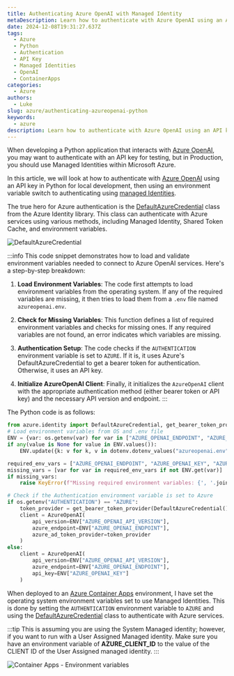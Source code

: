 ```yaml
---
title: Authenticating Azure OpenAI with Managed Identity
metaDescription: Learn how to authenticate with Azure OpenAI using an API key for local development and Managed Identities for production in Python.
date: 2024-12-08T19:31:27.637Z
tags:
  - Azure
  - Python
  - Authentication
  - API Key
  - Managed Identities
  - OpenAI
  - ContainerApps
categories:
  - Azure
authors:
  - Luke
slug: azure/authenticating-azureopenai-python
keywords:
  - azure
description: Learn how to authenticate with Azure OpenAI using an API key for local development and Managed Identities for production in Python.
---
```


When developing a Python application that interacts with [Azure OpenAI](https://learn.microsoft.com/azure/ai-services/openai/overview?WT.mc_id=AZ-MVP-5004796), you may want to authenticate with an API key for testing, but in Production, you should use Managed Identities within Microsoft Azure.

In this article, we will look at how to authenticate with [Azure OpenAI](https://learn.microsoft.com/azure/ai-services/openai/overview?WT.mc_id=AZ-MVP-5004796) using an API key in Python for local development, then using an environment variable switch to authenticating using [managed Identities](https://learn.microsoft.com/entra/identity/managed-identities-azure-resources/overview?WT.mc_id=AZ-MVP-5004796).

<!--truncate-->

The true hero for Azure authentication is the [DefaultAzureCredential](https://learn.microsoft.com/python/api/azure-identity/azure.identity.defaultazurecredential?view=azure-python&WT.mc_id=AZ-MVP-5004796) class from the Azure Identity library. This class can authenticate with Azure services using various methods, including Managed Identity, Shared Token Cache, and environment variables.

![DefaultAzureCredential](images/DefaultAzureCredential.png)

:::info
This code snippet demonstrates how to load and validate environment variables needed to connect to Azure OpenAI services. Here's a step-by-step breakdown:

1. **Load Environment Variables**: The code first attempts to load environment variables from the operating system. If any of the required variables are missing, it then tries to load them from a `.env` file named `azureopenai.env`.

2. **Check for Missing Variables**: This function defines a list of required environment variables and checks for missing ones. If any required variables are not found, an error indicates which variables are missing.

3. **Authentication Setup**: The code checks if the `AUTHENTICATION` environment variable is set to `AZURE`. If it is, it uses Azure's DefaultAzureCredential to get a bearer token for authentication. Otherwise, it uses an API key.

4. **Initialize AzureOpenAI Client**: Finally, it initializes the `AzureOpenAI` client with the appropriate authentication method (either bearer token or API key) and the necessary API version and endpoint.
:::


The Python code is as follows:

```python
from azure.identity import DefaultAzureCredential, get_bearer_token_provider
# Load environment variables from OS and .env file
ENV = {var: os.getenv(var) for var in ["AZURE_OPENAI_ENDPOINT", "AZURE_OPENAI_KEY", "AZURE_OPENAI_API_VERSION", "AZURE_OPENAI_CHATGPT_DEPLOYMENT"]}
if any(value is None for value in ENV.values()):
    ENV.update({k: v for k, v in dotenv.dotenv_values("azureopenai.env").items() if k not in ENV or ENV[k] is None})

required_env_vars = ["AZURE_OPENAI_ENDPOINT", "AZURE_OPENAI_KEY", "AZURE_OPENAI_API_VERSION", "AZURE_OPENAI_CHATGPT_DEPLOYMENT"]
missing_vars = [var for var in required_env_vars if not ENV.get(var)]
if missing_vars:
    raise KeyError(f"Missing required environment variables: {', '.join(missing_vars)}")

# Check if the Authentication environment variable is set to Azure
if os.getenv("AUTHENTICATION") == "AZURE":
    token_provider = get_bearer_token_provider(DefaultAzureCredential(), "https://cognitiveservices.azure.com/.default")
    client = AzureOpenAI(
        api_version=ENV["AZURE_OPENAI_API_VERSION"],
        azure_endpoint=ENV["AZURE_OPENAI_ENDPOINT"],
        azure_ad_token_provider=token_provider
    )
else:
    client = AzureOpenAI(
        api_version=ENV["AZURE_OPENAI_API_VERSION"],
        azure_endpoint=ENV["AZURE_OPENAI_ENDPOINT"],
        api_key=ENV["AZURE_OPENAI_KEY"]
    )
```

When deployed to an [Azure Container Apps](https://learn.microsoft.com/azure/container-apps/overview?WT.mc_id=AZ-MVP-5004796) environment, I have set the operating system environment variables set to use Managed Identities. This is done by setting the `AUTHENTICATION` environment variable to `AZURE` and using the [DefaultAzureCredential](https://learn.microsoft.com/en-us/python/api/azure-identity/azure.identity.defaultazurecredential?view=azure-python&WT.mc_id=AZ-MVP-5004796) class to authenticate with Azure services.

:::tip
This is assuming you are using the System Managed identity; however, if you want to run with a User Assigned Managed identity. Make sure you have an environment variable of **AZURE_CLIENT_ID** to the value of the CLIENT ID of the User Assigned managed identity.
:::

![Container Apps - Environment variables](images/ContainerApps_AzureOpenAIEnvVariables.png)
